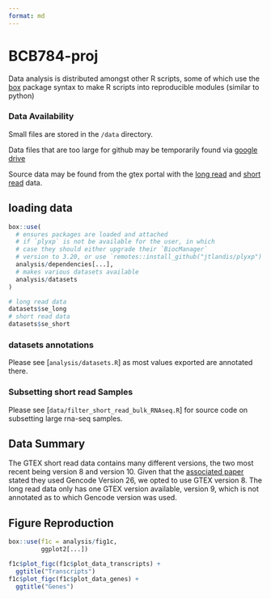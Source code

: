 ```yaml
---
format: md
---
```


# BCB784-proj


Data analysis is distributed amongst other R scripts, some of which use the 
[box](https://github.com/klmr/box) package syntax to make R scripts into 
reproducible modules (similar to python)

### Data Availability

Small files are stored in the `/data` directory.

Data files that are too large for github may be temporarily found via [google drive](https://drive.google.com/file/d/1kA661pwAmi0wLTlGC3YhXbE5J_nwMui2/view?usp=drive_link)

Source data may be found from the gtex portal with the 
[long read](https://gtexportal.org/home/downloads/adult-gtex/long_read_data) and
[short read](https://gtexportal.org/home/downloads/adult-gtex/bulk_tissue_expression)
data.

## loading data

```r
box::use(
  # ensures packages are loaded and attached
  # if `plyxp` is not be available for the user, in which
  # case they should either upgrade their `BiocManager`
  # version to 3.20, or use `remotes::install_github("jtlandis/plyxp")`
  analysis/dependencies[...],
  # makes various datasets available
  analysis/datasets
)

# long read data
datasets$se_long
# short read data
datasets$se_short
```

### datasets annotations

Please see [`analysis/datasets.R`] as most values exported are annotated there.

### Subsetting short read Samples

Please see [`data/filter_short_read_bulk_RNAseq.R`] for source code on subsetting
large rna-seq samples.

## Data Summary

The GTEX short read data contains many different versions, the two most recent 
being version 8 and version 10. Given that the 
[associated paper](https://www.nature.com/articles/s41586-022-05035-y)
stated they used Gencode Version 26, we opted to use GTEX version 8. The long
read data only has one GTEX version available, version 9, which is not annotated
as to which Gencode version was used.

## Figure Reproduction

```r
box::use(f1c = analysis/fig1c,
         ggplot2[...])

f1c$plot_figc(f1c$plot_data_transcripts) +
  ggtitle("Transcripts")
f1c$plot_figc(f1c$plot_data_genes) +
  ggtitle("Genes")
```









